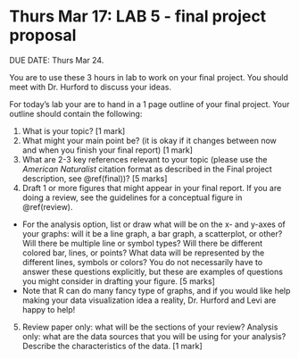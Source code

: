 # Thurs Mar 17: LAB 5 - final project proposal

DUE DATE: Thurs Mar 24.

You are to use these 3 hours in lab to work on your final project. You should meet with Dr. Hurford to discuss your ideas. 

For today's lab your are to hand in a 1 page outline of your final project. Your outline should contain the following:

1. What is your topic? [1 mark]
1. What might your main point be? (it is okay if it changes between now and when you finish your final report) [1 mark]
1. What are 2-3 key references relevant to your topic (please use the _American Naturalist_ citation format as described in the Final project description, see \@ref(final))? [5 marks]
1. Draft 1 or more figures that might appear in your final report. If you are doing a review, see the guidelines for a conceptual figure in \@ref(review).
+ For the analysis option, list or draw what will be on the x- and y-axes of your graphs: will it be a line graph, a bar graph, a scatterplot, or other? Will there be multiple line or symbol types? Will there be different colored bar, lines, or points? What data will be represented by the different lines, symbols or colors? You do not necessarily have to answer these questions explicitly, but these are examples of questions you might consider in drafting your figure. [5 marks]
+ Note that R can do many fancy type of graphs, and if you would like help making your data visualization idea a reality, Dr. Hurford and Levi are happy to help!

5. Review paper only: what will be the sections of your review? Analysis only: what are the data sources that you will be using for your analysis? Describe the characteristics of the data. [1 mark]

